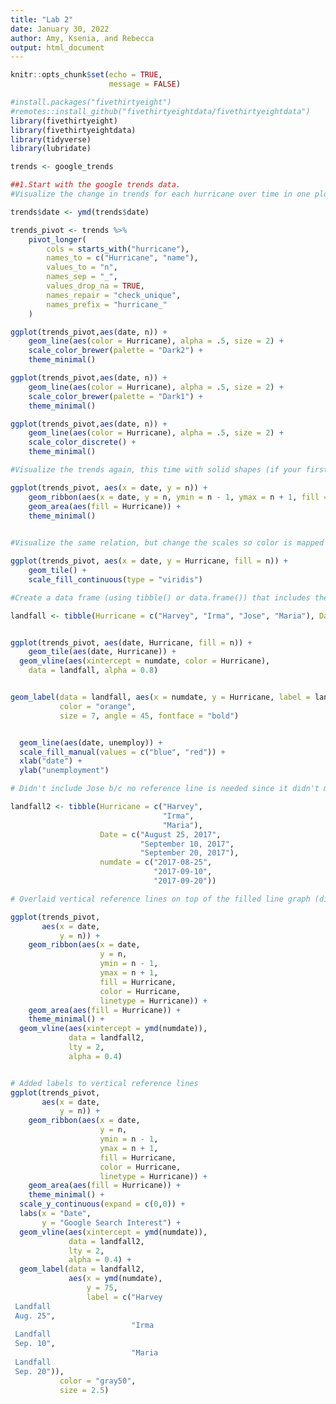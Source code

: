 ```yaml
---
title: "Lab 2"
date: January 30, 2022
author: Amy, Ksenia, and Rebecca
output: html_document
---
```


```r
knitr::opts_chunk$set(echo = TRUE,
                      message = FALSE)

#install.packages("fivethirtyeight")
#remotes::install_github("fivethirtyeightdata/fivethirtyeightdata")
library(fivethirtyeight)
library(fivethirtyeightdata)
library(tidyverse)
library(lubridate)

```

```r
trends <- google_trends

##1.Start with the google trends data.
#Visualize the change in trends for each hurricane over time in one plot with three scales. Map color to a discrete scale.

trends$date <- ymd(trends$date)

trends_pivot <- trends %>% 
	pivot_longer(
		cols = starts_with("hurricane"),
		names_to = c("Hurricane", "name"),
		values_to = "n",
		names_sep = "_",
		values_drop_na = TRUE,
		names_repair = "check_unique",
		names_prefix = "hurricane_"
	) 

ggplot(trends_pivot,aes(date, n)) +
	geom_line(aes(color = Hurricane), alpha = .5, size = 2) +
	scale_color_brewer(palette = "Dark2") +
	theme_minimal() 

ggplot(trends_pivot,aes(date, n)) +
	geom_line(aes(color = Hurricane), alpha = .5, size = 2) +
	scale_color_brewer(palette = "Dark1") +
	theme_minimal() 

ggplot(trends_pivot,aes(date, n)) +	
	geom_line(aes(color = Hurricane), alpha = .5, size = 2) +
	scale_color_discrete() +
	theme_minimal()

#Visualize the trends again, this time with solid shapes (if your first plot was already solid shapes, use lines). Hint, geom_area can be difficult to work with if you have a grouping factor. Try geom_ribbon instead.

ggplot(trends_pivot, aes(x = date, y = n)) +
	geom_ribbon(aes(x = date, y = n, ymin = n - 1, ymax = n + 1, fill = Hurricane, color = Hurricane, linetype = Hurricane)) +
	geom_area(aes(fill = Hurricane)) +
	theme_minimal()
	

#Visualize the same relation, but change the scales so color is mapped to a continuous scale (the other scales should be discrete).

ggplot(trends_pivot, aes(x = date, y = Hurricane, fill = n)) +
	geom_tile() +
	scale_fill_continuous(type = "viridis") 

#Create a data frame (using tibble() or data.frame()) that includes the dates that each hurricane made landfall. Annotate one of your first two plots to include these reference points with vertical lines (Hint: use geom_vline(), specifying the data source for this layer as this new dataset). You do not have to include text annotations - just the vertical lines, but if you would like to try, look into geom_text() or geom_label(). 

landfall <- tibble(Hurricane = c("Harvey", "Irma", "Jose", "Maria"), Date = c("August 25, 2017", "September 10, 2017", "Did not make landfall", "September 20, 2017" ), numdate = c("2017-8-25", "2017-9-10", "NA", "2017-9-20"))


ggplot(trends_pivot, aes(date, Hurricane, fill = n)) +
	geom_tile(aes(date, Hurricane)) + 
  geom_vline(aes(xintercept = numdate, color = Hurricane), 
    data = landfall, alpha = 0.8)


geom_label(data = landfall, aes(x = numdate, y = Hurricane, label = landfall), 
           color = "orange", 
           size = 7, angle = 45, fontface = "bold")


  geom_line(aes(date, unemploy)) + 
  scale_fill_manual(values = c("blue", "red")) +
  xlab("date") + 
  ylab("unemployment")
```

```r
# Didn't include Jose b/c no reference line is needed since it didn't make landfall

landfall2 <- tibble(Hurricane = c("Harvey", 
                                  "Irma", 
                                  "Maria"), 
                    Date = c("August 25, 2017", 
                             "September 10, 2017", 
                             "September 20, 2017"), 
                    numdate = c("2017-08-25", 
                                "2017-09-10", 
                                "2017-09-20"))

# Overlaid vertical reference lines on top of the filled line graph (directions say to use one of the first two graphs)

ggplot(trends_pivot, 
       aes(x = date, 
           y = n)) +
	geom_ribbon(aes(x = date, 
	                y = n, 
	                ymin = n - 1, 
	                ymax = n + 1, 
	                fill = Hurricane, 
	                color = Hurricane, 
	                linetype = Hurricane)) +
	geom_area(aes(fill = Hurricane)) +
	theme_minimal() +
  geom_vline(aes(xintercept = ymd(numdate)), 
             data = landfall2, 
             lty = 2,
             alpha = 0.4)  


# Added labels to vertical reference lines
ggplot(trends_pivot, 
       aes(x = date, 
           y = n)) +
	geom_ribbon(aes(x = date, 
	                y = n, 
	                ymin = n - 1, 
	                ymax = n + 1, 
	                fill = Hurricane, 
	                color = Hurricane, 
	                linetype = Hurricane)) +
	geom_area(aes(fill = Hurricane)) +
	theme_minimal() +
  scale_y_continuous(expand = c(0,0)) + 
  labs(x = "Date", 
       y = "Google Search Interest") +
  geom_vline(aes(xintercept = ymd(numdate)), 
             data = landfall2, 
             lty = 2,
             alpha = 0.4) +
  geom_label(data = landfall2, 
             aes(x = ymd(numdate), 
                 y = 75, 
                 label = c("Harvey
 Landfall 
 Aug. 25", 
                           "Irma 
 Landfall
 Sep. 10", 
                           "Maria 
 Landfall
 Sep. 20")), 
           color = "gray50",
           size = 2.5)
```

